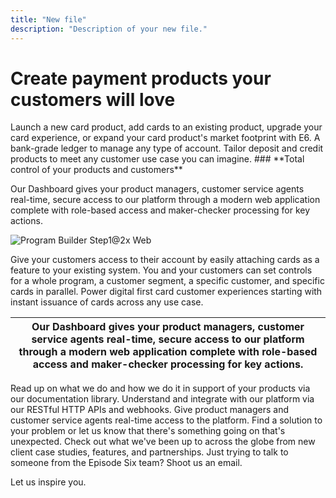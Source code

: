 ```yaml
---
title: "New file"
description: "Description of your new file."
---
```


# Create payment products your customers will love

<CardGroup cols={2}>
  <Card title="Cards" icon="credit-card" href="episodesix.com" cta="Learn more">
    Launch a new card product, add cards to an existing product, upgrade your card experience, or expand your card product's market footprint with E6.
  </Card>
  <Card title="Ledger" icon="book-open" href="episodesix.com" cta="Learn more">
    A bank-grade ledger to manage any type of account. Tailor deposit and credit products to meet any customer use case you can imagine.
  </Card>
</CardGroup>

<Frame>
  ### **Total control of your products and customers**

  Our Dashboard gives your product managers, customer service agents real-time, secure access to our platform through a modern web application complete with role-based access and maker-checker processing for key actions.

  <img
    src="/images/ProgramBuilder-Step1@2x.webp"
    alt="Program Builder Step1@2x Web"
    title="Program Builder Step1@2x Web"
    className="ml-auto"
  />
</Frame>

<CardGroup cols={3}>
  <Card title="Add cards to any existing product" icon="handshake" cta="Learn more">
    Give your customers access to their account by easily attaching cards as a feature to your existing system.
  </Card>
  <Card title="Set controls at any level" icon="network-wired" cta="Learn more">
    You and your customers can set controls for a whole program, a customer segment, a specific customer, and specific cards in parallel.
  </Card>
  <Card title="Instant card issuance" icon="credit-card-front" cta="Learn more">
    Power digital first card customer experiences starting with instant issuance of cards across any use case.
  </Card>
</CardGroup>

| <Card title="New Card" cta="Learn more">         Our Dashboard gives your product managers, customer service agents real-time, secure access to our platform through a modern web application complete with role-based access and maker-checker processing for key actions.   </Card> |
| ------------------------------------------------------------------------------------------------------------------------------------------------------------------------------------------------------------------------------------------------------------------------------------- |

<CardGroup cols={3}>
  <Card title="Documentation" icon="books" iconType="duotone">
    Read up on what we do and how we do it in support of your products via our documentation library.
  </Card>
  <Card title="Tech specs" icon="code-simple" iconType="duotone" cta="Learn more">
    Understand and integrate with our platform via our RESTful HTTP APIs and webhooks.
  </Card>
  <Card title="Dashboard" icon="computer" iconType="duotone" cta="Learn more">
    Give product managers and customer service agents real-time access to the platform.
  </Card>
  <Card title="New Card" icon="sparkles" iconType="duotone" cta="Learn more">
    Find a solution to your problem or let us know that there's something going on that's unexpected.
  </Card>
  <Card title="News" icon="newspaper" iconType="duotone" cta="Learn more">
    Check out what we've been up to across the globe from new client case studies, features, and partnerships.
  </Card>
  <Card title="Contact" icon="message-lines" iconType="duotone" cta="Learn more">
    Just trying to talk to someone from the Episode Six team? Shoot us an email.
  </Card>
</CardGroup>

Let us inspire you.